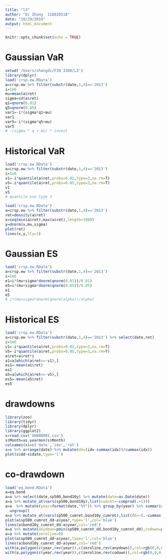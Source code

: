 ```yaml
---
title: "l3"
author: "Di Zhang  118020518"
date: "10/29/2019"
output: html_document
---
```


```r
knitr::opts_chunk$set(echo = TRUE)
```

# Gaussian VaR
```r
setwd('/Users/zhangdi/FIN 3380/L3')
library(dplyr)
load('crsp.ew.RData')
a=crsp.ew %>% filter(substr(date,1,4)=='2013')
i=1e6
mu=mean(a$ret)
sigma=sd(a$ret)
q1=qnorm(0.01)
q5=qnorm(0.05)
var1=-i*(sigma*q1+mu)
var1
var5=-i*(sigma*q5+mu)
var5
# -(sigma * q + mu) * invest
```

# Historical VaR
```r
load('crsp.ew.RData')
a=crsp.ew %>% filter(substr(date,1,4)=='2013')
i=1e6
v1=-i*quantile(a$ret,probs=0.01,type=3,na.rm=T)
v5=-i*quantile(a$ret,probs=0.05,type=3,na.rm=T)
v1
v5
# quantile use type 3
```

```r
load('crsp.ew.RData')
a=crsp.ew %>% filter(substr(date,1,4)=='2013')
ret=density(a$ret)
x=seq(min(a$ret),max(a$ret),length=1000)
y=dnorm(x,mu,sigma)
plot(ret)
lines(x,y,lty=3)
```

# Gaussian ES
```r
load('crsp.ew.RData')
a=crsp.ew %>% filter(substr(date,1,4)=='2013')
i=1e6
e1=i*(mu+sigma*dnorm(qnorm(0.01))/0.01)
e5=i*(mu+sigma*dnorm(qnorm(0.05))/0.05)
e1
e5
# i*(mu+sigma*dnorm(qnorm(alpha))/alpha)
```

# Historical ES
```r
load('crsp.ew.RData')
a=crsp.ew %>% filter(substr(date,1,4)=='2013') %>% select(date,ret)
i=1e6
v1=-i*quantile(a$ret,probs=0.01,type=3,na.rm=T)
v5=-i*quantile(a$ret,probs=0.05,type=3,na.rm=T)
a$ret=a$ret*i
a1=a[which(a$ret<=-v1),]
es1=-mean(a1$ret)
es1
a5=a[which(a$ret<=-v5),]
es5=-mean(a5$ret)
es5
```

# drawdowns
```r
library(zoo)
library(tidyr)
library(dplyr)
library(ggplot2)
s=read.csv('SH000001.csv')
s$Month=as.yearmon(s$Month)
colnames(s)=c('date','idx','ret')
s=s %>% arrange(date) %>% mutate(dd=(idx-cummax(idx))/cummax(idx))
plot(s$dd~s$date,type='l')
```

# co-drawdown
```r
load('eq.bond.RData')
a=eq.bond
a=a %>% select(date,sp500,bond10y) %>% mutate(date=as.Date(date))
a=a %>% mutate_at(vars(sp500,bond10y),list(cumret=~cumprod(.+1)))
a=a  %>% mutate(year=format(date,"%Y")) %>% group_by(year) %>% summarise_at(vars(sp500_cumret,bond10y_cumret),list(~last(.))) %>%
  ungroup()
a=a %>% mutate_at(vars(sp500_cumret,bond10y_cumret),list(dd=~(.-cummax(.))/cummax(.)))
plot(a$sp500_cumret_dd~a$year,type='l',col='blue')
lines(a$bond10y_cumret_dd~a$year,col='red')
a=a %>% mutate(anydown=pmin(sp500_cumret_dd,bond10y_cumret_dd),codown=pmax(sp500_cumret_dd,bond10y_cumret_dd))
a=a %>% mutate(zeroline=0)
plot(a$sp500_cumret_dd~a$year,type='l',col='blue')
lines(a$bond10y_cumret_dd~a$year,col='red')
with(a,polygon(c(year,rev(year)),c(zeroline,rev(anydown)),col=rgb(0,0,0,0.1)))
with(a,polygon(c(year,rev(year)),c(zeroline,rev(codown)),col=rgb(0,0,0,0.5)))
```

